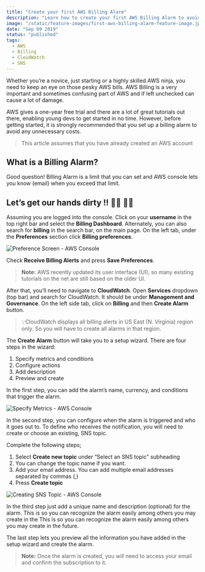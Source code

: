 ```yaml
---
title: "Create your first AWS Billing Alarm"
description: "Learn how to create your first AWS Billing Alarm to avoid any unnecessary costs."
image: "/static/feature-images/first-aws-billing-alarm-feature-image.jpeg"
date: "Sep 09 2019"
status: "published"
tags:
  - AWS
  - Billing
  - CloudWatch
  - SNS
---
```



Whether you’re a novice, just starting or a highly skilled AWS ninja, you need to keep an eye on those pesky AWS bills. AWS Billing is a very important and sometimes confusing part of AWS and if left unchecked can cause a lot of damage.

AWS gives a one-year free trial and there are a lot of great tutorials out there, enabling young devs to get started in no time. However, before getting started, it is strongly recommended that you set up a billing alarm to avoid any unnecessary costs.

> This article assumes that you have already created an AWS account

## What is a Billing Alarm?

Good question! Billing Alarm is a limit that you can set and AWS console lets you know (email) when you exceed that limit.

## Let’s get our hands dirty !! 👩‍💻 👨‍💻

Assuming you are logged into the console. Click on your **username** in the top right bar and select the **Billing Dashboard**. Alternately, you can also search for **billing** in the search bar, on the main page. On the left tab, under the **Preferences** section click **Billing preferences**.

<Image
  client:load
  extendWidth
  alt="Preference Screen - AWS Console"
  caption="Preference Screen - AWS Console"
  src="/static/post-images/first-aws-billing-alarm/billing-preferences.png"
/>

Check **Receive Billing Alerts** and press **Save Preferences**.

> **Note:** AWS recently updated its user interface (UI), so many existing tutorials on the net are still based on the older UI.

After that, you’ll need to navigate to **CloudWatch**. Open **Services** dropdown (top bar) and search for CloudWatch. It should be under **Management and Governance**. On the left side tab, click on **Billing** and then **Create Alarm** button.

> 💡CloudWatch displays all billing alerts in US East (N. Virginia) region only. So you will have to create all alarms in that region.

The **Create Alarm** button will take you to a setup wizard. There are four steps in the wizard:

1. Specify metrics and conditions
2. Configure actions
3. Add description
4. Preview and create

In the first step, you can add the alarm’s name, currency, and conditions that trigger the alarm.

<Image
  client:load
  extendWidth
  alt="Specify Metrics - AWS Console"
  caption="Specify Metrics - AWS Console"
  src="/static/post-images/first-aws-billing-alarm/billing-specify-metrics.png"
/>

In the second step, you can configure when the alarm is triggered and who it goes
out to. To define who receives the notification, you will need to create or choose
an existing, SNS topic.

Complete the following steps;

1.  Select **Create new topic** under “Select an SNS topic” subheading
2.  You can change the topic name if you want.
3.  Add your email address. You can add multiple email addresses separated by commas (,)
4.  Press **Create topic**

<Image
  client:load
  extendWidth
  alt="Creating SNS Topic - AWS Console"
  caption="Creating SNS Topic - AWS Console"
  src="/static/post-images/first-aws-billing-alarm/billing-sns-topic.png"
/>

In the third step just add a unique name and description (optional) for the alarm.
This is so you can recognize the alarm easily among others you may create in the
This is so you can recognize the alarm easily among others you may create in the
future.

The last step lets you preview all the information you have added in the
setup wizard and create the alarm.

> **Note:** Once the alarm is created, you will need to access your email and confirm the subscription to it.
